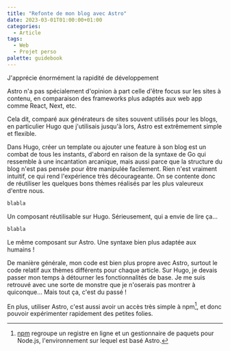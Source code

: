 ```yaml
---
title: "Refonte de mon blog avec Astro"
date: 2023-03-01T01:00:00+01:00
categories:
  - Article
tags:
  - Web
  - Projet perso
palette: guidebook
---
```


J'apprécie énormément la rapidité de développement

Astro n'a pas spécialement d'opinion à part celle d'être focus sur les sites à contenu, en comparaison des frameworks plus adaptés aux web app comme React, Next, etc.

Cela dit, comparé aux générateurs de sites souvent utilisés pour les blogs, en particulier Hugo que j'utilisais jusqu'à lors, Astro est extrêmement simple et flexible.

Dans Hugo, créer un template ou ajouter une feature à son blog est un combat de tous les instants, d'abord en raison de la syntaxe de Go qui ressemble à une incantation arcanique, mais aussi parce que la structure du blog n'est pas pensée pour être manipulée facilement. Rien n'est vraiment intuitif, ce qui rend l'expérience très décourageante. On se contente donc de réutiliser les quelques bons thèmes réalisés par les plus valeureux d'entre nous.

```go
blabla
```

Un composant réutilisable sur Hugo. Sérieusement, qui a envie de lire ça...

```js
blabla
```

Le même composant sur Astro. Une syntaxe bien plus adaptée aux humains !

De manière générale, mon code est bien plus propre avec Astro, surtout le code relatif aux thèmes différents pour chaque article. Sur Hugo, je devais passer mon temps à détourner les fonctionnalités de base. Je me suis retrouvé avec une sorte de monstre que je n'oserais pas montrer à quiconque... Mais tout ça, c'est du passé !

En plus, utiliser Astro, c'est aussi avoir un accès très simple à npm[^npm], et donc pouvoir expérimenter rapidement des petites folies.

[^npm]: [npm](https://www.npmjs.com/) regroupe un registre en ligne et un gestionnaire de paquets pour Node.js, l'environnement sur lequel est basé Astro.
